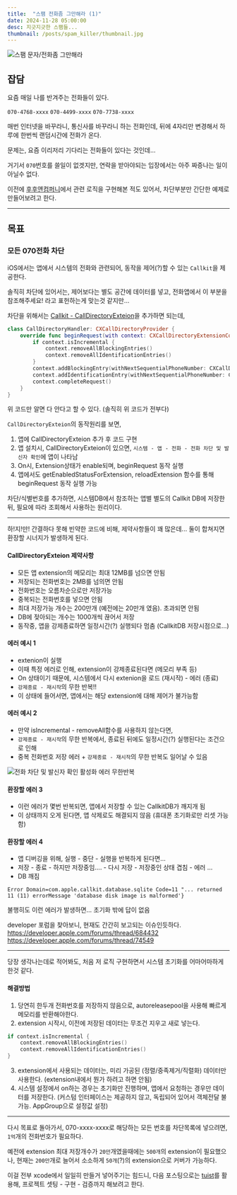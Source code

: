 ```yaml
---
title:  "스팸 전화좀 그만해라 (1)"
date: 2024-11-28 05:00:00
desc: 지긋지긋한 스팸들...
thumbnail: /posts/spam_killer/thumbnail.jpg
---
```


![스팸 문자/전화좀 그만해라](/posts/spam_killer/thumbnail.jpg)

## 잡담

요즘 매일 나를 반겨주는 전화들이 있다. 

`070-4768-xxxx`
`070-4499-xxxx`
`070-7738-xxxx`

매번 인터넷을 바꾸라니, 통신사를 바꾸라니 하는 전화인데, 
뒤에 4자리만 변경해서 하루에 한번씩 랜덤시간에 전화가 온다.

문제는, 요즘 이리저리 기다리는 전화들이 있다는 것인데... 

거기서 `070`번호를 쓸일이 없겟지만, 연락을 받아야되는 입장에서는 아주 짜증나는 일이 아닐수 없다.

이전에 [후후앤컴퍼니](/about)에서 관련 로직을 구현해본 적도 있어서, 
차단부분만 간단한 예제로 만들어보려고 한다.

---

## 목표

### 모든 070전화 차단

iOS에서는 앱에서 시스템의 전화와 관련되어, 동작을 제어(?)할 수 있는 `Callkit`을 제공한다.

솔직히 차단에 있어서는, 제어보다는 별도 공간에 데이터를 넣고, 
전화앱에서 이 부분을 참조해주세요! 라고 표헌하는게 맞는것 같지만...

차단을 위해서는 [Callkit - CallDirectoryExteion](https://developer.apple.com/documentation/callkit/cxcalldirectoryextensioncontext)을 추가하면 되는데,

````swift
class CallDirectoryHandler: CXCallDirectoryProvider {
    override func beginRequest(with context: CXCallDirectoryExtensionContext) {
        if context.isIncremental {
            context.removeAllBlockingEntries()
            context.removeAllIdentificationEntries()
        }
        context.addBlockingEntry(withNextSequentialPhoneNumber: CXCallDirectoryPhoneNumber("+827047689483")!)
        context.addIdentificationEntry(withNextSequentialPhoneNumber: CXCallDirectoryPhoneNumber("+827047689483")!, label: "070전화")
        context.completeRequest()
    }
}
````
위 코드만 알면 다 안다고 할 수 있다. (솔직히 위 코드가 전부다)

`CallDirectoryExteion`의 동작원리를 보면,
1. 앱에 CallDirectoryExteion 추가 후 코드 구현
2. 앱 설치시, CallDirectoryExteion이 있으면, `시스템 - 앱 - 전화 - 전화 차단 및 발신자 확인`에 앱이 나타남
3. On시, Extension상태가 enable되며, beginRequest 동작 실행
4. 앱에서도 getEnabledStatusForExtension, reloadExtension 함수를 통해 beginRequest 동작 실행 가능

차단/식별번호를 추가하면, 시스템DB에서 참조하는 앱별 별도의 Callkit DB에 저장한뒤, 필요에 따라 조회해서 사용하는 원리이다.

---

하!지!만!
간결하다 못해 빈약한 코드에 비해, 제약사항들이 꽤 많은데... 둘이 합쳐지면 환장할 시너지가 발생하게 된다.

#### CallDirectoryExteion 제약사항
- 모든 앱 extension의 메모리는 최대 12MB를 넘으면 안됨
- 저장되는 전화번호는 2MB를 넘의면 안됨
- 전화번호는 오름차순으로만 저장가능
- 중복되는 전화번호를 넣으면 안됨
- 최대 저장가능 개수는 200만개 (예전에는 20만개 였음). 초과되면 안됨
- DB에 젖아되는 개수는 1000개씩 끊어서 저장
- 동작중, 앱을 강제종료하면 일정시간(?) 실행되다 멈춤 (CallkitDB 저장시점으로...)

#### 에러 예시 1
- extenion이 실행
- 이때 특정 에러로 인해, extension이 강제종료된다면 (메모리 부족 등) 
- On 상태이기 때문에, 시스템에서 다시 extenion을 로드 (재시작) - 에러 (종료)
- `강제종료 - 재시작`의 무한 반복!!
- 이 상태에 들어서면, 앱에서는 해당 extension에 대해 제어가 불가능함

#### 에러 예시 2
- 만약 isIncremental - removeAll함수를 사용하지 않는다면, 
- `강제종료 - 재시작`의 무한 반복에서, 종료된 뒤에도 일정시간(?) 실행된다는 조건으로 인해
- 중복 전화번호 저장 에러 + `강제종료 - 재시작`의 무한 반복도 일어날 수 있음

![전화 차단 및 발신자 확인 활성화 에러 무한반복](/posts/spam_killer/t_error.jpg)

#### 환장할 에러 3
- 이런 에러가 몇번 반복되면, 앱에서 저장할 수 있는 CallkitDB가 깨지개 됨
- 이 상태까지 오게 된다면, 앱 삭제로도 해결되지 않음 (휴대폰 초기화로만 리셋 가능함)

#### 환장할 에러 4
- 앱 디버깅을 위해, 실행 - 중단 - 실행을 반복하게 된다면...
- 저장 - 종료 - 하지만 저장중임.... - 다시 저장 - 저장중인 상태 겹침 - 에러 ...
- DB 깨짐

```terminal
Error Domain=com.apple.callkit.database.sqlite Code=11 "... returned 11 (11) errorMessage 'database disk image is malformed'}
```
불행히도 이런 에러가 발생하면... 초기화 밖에 답이 없음

developer 포럼을 찾아보니, 현재도 간간히 보고되는 이슈인듯하다.
https://developer.apple.com/forums/thread/684432
https://developer.apple.com/forums/thread/74549

---

당장 생각나는데로 적어봐도, 처음 저 로직 구현하면서 시스템 초기화를 어마어마하게 한것 같다.

#### 해결방법

1. 당연히 한두개 전화번호를 저장하지 않음으로, autoreleasepool을 사용해 빠르게 메모리를 반환해야한다.
2. extension 시작시, 이전에 저장된 데이터는 무조건 지우고 새로 넣는다.
````swift
if context.isIncremental {
    context.removeAllBlockingEntries()
    context.removeAllIdentificationEntries()
}
````
3. extension에서 사용되는 데이터는, 미리 가공된 (정렬/중족제거/직렬화) 데이터만 사용한다. 
(extension내에서 뭔가 하려고 하면 안됨)
4. 시스템 설정에서 on하는 경우는 초기화만 진행하며, 앱에서 요청하는 경우만 데이터를 저장한다.
(커스텀 인터페이스는 제공하지 않고, 독립되어 있어서 객체전달 불가능. AppGroup으로 설정값 설정)

---

다시 목표로 돌아가서,
070-xxxx-xxxx로 해당하는 모든 번호를 차단목록에 넣으려면, `1억`개의 전화번호가 필요하다.

예전에 extension 최대 저장개수가 `20만`개였을때에는 `500개`의 extension이 필요했으나, 
현재는 `200만`개로 늘어서 소소하게 `50개`(?)의 extension으로 커버가 가능하다.

이걸 전부 xcode에서 일일히 만들거 넣어주기는 힘드니,
다음 포스팅으로는 [tuist](https://www.tuist.io/)를 활용해, 프로젝트 셋팅 - 구현 - 검증까지 해보려고 한다.


